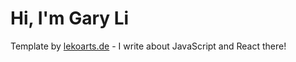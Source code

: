 # Hi, I'm Gary Li

Template by [lekoarts.de](https://www.lekoarts.de?utm_source=cara&utm_medium=Starter) - I write about JavaScript and React there!

